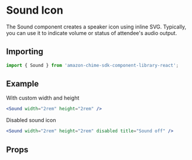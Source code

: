 

# Sound Icon

The Sound component creates a speaker icon using inline SVG. Typically, you can use it to indicate volume or status of attendee's audio output.

## Importing

```javascript
import { Sound } from 'amazon-chime-sdk-component-library-react';
```

## Example

With custom width and height

<ThemeProvider theme={lightTheme}>
  <GlobalStyles />
  <Preview>
    <Sound width="2rem" height="2rem" />
  </Preview>
</ThemeProvider>

```jsx
<Sound width="2rem" height="2rem" />
```

Disabled sound icon

<ThemeProvider theme={lightTheme}>
  <Preview>
    <Sound width="2rem" height="2rem" disabled title="Sound off" />
  </Preview>
</ThemeProvider>

```jsx
<Sound width="2rem" height="2rem" disabled title="Sound off" />
```

## Props

<Props of={Sound} />
